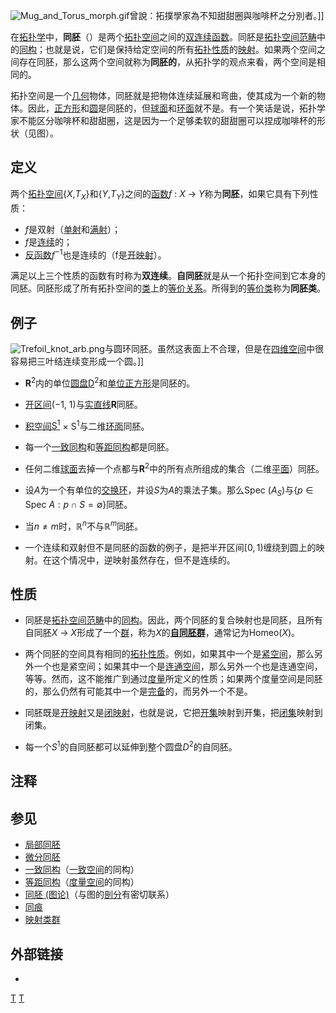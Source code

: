 [[File:Mug_and_Torus_morph.gif|thumb]]曾說：拓撲學家為不知甜甜圈與咖啡杯之分別者。]]

在[[拓扑学|拓扑学]]中，'''同胚'''（{{lang-en|Homeomorphism}}）是两个[[拓扑空间|拓扑空间]]之间的[[连续函数|双连续函数]]。同胚是[[拓扑空间范畴|拓扑空间范畴]]中的[[同构|同构]]；也就是说，它们是保持给定空间的所有[[拓扑性质|拓扑性质]]的[[映射|映射]]。如果两个空间之间存在同胚，那么这两个空间就称为'''同胚的'''，从拓扑学的观点来看，两个空间是相同的。

拓扑空间是一个[[几何|几何]]物体，同胚就是把物体连续延展和弯曲，使其成为一个新的物体。因此，[[正方形|正方形]]和[[圆|圆]]是同胚的，但[[球面|球面]]和[[环面|环面]]就不是。有一个笑话是说，拓扑学家不能区分咖啡杯和甜甜圈，这是因为一个足够柔软的甜甜圈可以捏成咖啡杯的形状（见图）。

== 定义 ==
两个[[拓扑空间|拓扑空间]]{''X'',''T<sub>X</sub>''}和{''Y'',''T<sub>Y</sub>''}之间的[[函数|函数]]''f'' : ''X'' → ''Y''称为'''同胚'''，如果它具有下列性质：

* ''f''是双射（[[单射|单射]]和[[满射|满射]]）；
* ''f''是[[连续函数_(拓扑学)|连续]]的；
* [[反函数|反函数]]''f''<sup>−1</sup>也是连续的（f是[[开映射|开映射]]）。

满足以上三个性质的函数有时称为'''双连续'''。'''自同胚'''就是从一个拓扑空间到它本身的同胚。同胚形成了所有拓扑空间的[[类_(数学)|类]]上的[[等价关系|等价关系]]。所得到的[[等价类|等价类]]称为'''同胚类'''。

== 例子 ==
[[File:Trefoil_knot_arb.png|thumb]]与圆环同胚。虽然这表面上不合理，但是在[[四维空间|四维空间]]中很容易把三叶结连续变形成一个圆。]]
* '''R'''<sup>2</sup>内的单位[[圆盘|圆盘]]D<sup>2</sup>和[[单位正方形|单位正方形]]是同胚的。 

* [[开区间|开区间]](−1, 1)与[[实直线|实直线]]'''R'''同胚。

* [[积拓扑|积空间]][[球面|S<sup>1</sup>]] × S<sup>1</sup>与二维[[环面|环面]]同胚。

* 每一个[[一致同构|一致同构]]和[[等距同构|等距同构]]都是同胚。

* 任何二维[[球面|球面]]去掉一个点都与'''R'''<sup>2</sup>中的所有点所组成的集合（二维[[平面_(数学)|平面]]）同胚。

* 设<math>A</math>为一个有单位的[[交换环|交换环]]，并设<math>S</math>为<math>A</math>的乘法子集。那么Spec <math>(A_S)</math>与<math> \{ p \in \textrm{Spec } A : p \cap S = \emptyset \} </math>同胚。

* 当<math>n\neq m</math>时，<math>\mathbb{R}^{n}</math>不与<math>\mathbb{R}^{m}</math>同胚。

* 一个连续和双射但不是同胚的函数的例子，是把半开区间<math>[0,1)</math>缠绕到圆上的映射。在这个情况中，逆映射虽然存在，但不是连续的。

== 性质 ==
* 同胚是[[拓扑空间范畴|拓扑空间范畴]]中的[[同构|同构]]。因此，两个同胚的复合映射也是同胚，且所有自同胚''X'' → ''X''形成了一个[[群|群]]，称为''X''的'''[[自同胚群|自同胚群]]'''，通常记为Homeo(''X'')。

* 两个同胚的空间具有相同的[[拓扑性质|拓扑性质]]。例如，如果其中一个是[[紧空间|紧空间]]，那么另外一个也是紧空间；如果其中一个是[[连通空间|连通空间]]，那么另外一个也是连通空间，等等。然而，这不能推广到通过[[度量空间|度量]]所定义的性质；如果两个度量空间是同胚的，那么仍然有可能其中一个是[[完备度量空间|完备]]的，而另外一个不是。

* 同胚既是[[开映射|开映射]]又是[[闭映射|闭映射]]，也就是说，它把[[开集|开集]]映射到开集，把[[闭集|闭集]]映射到闭集。

* 每一个<math>S^1</math>的自同胚都可以延伸到整个圆盘<math>D^2</math>的自同胚。

==注释==
{{reflist}}

== 参见 ==
*[[局部同胚|局部同胚]]
*[[微分同胚|微分同胚]]
*[[一致同构|一致同构]]（[[一致空间|一致空间]]的同构）
*[[等距同构|等距同构]]（[[度量空间|度量空间]]的同构）
*[[同胚_(图论)|同胚 (图论)]]（与图的[[剖分_(圖論)|剖分]]有密切联系）
*[[同痕|同痕]]
*[[映射类群|映射类群]]

== 外部链接 ==
*{{planetmath reference|id=912|title=Homeomorphism}}

{{Authority control}}
[[Category:拓扑学|T]]
[[Category:同胚|T]]